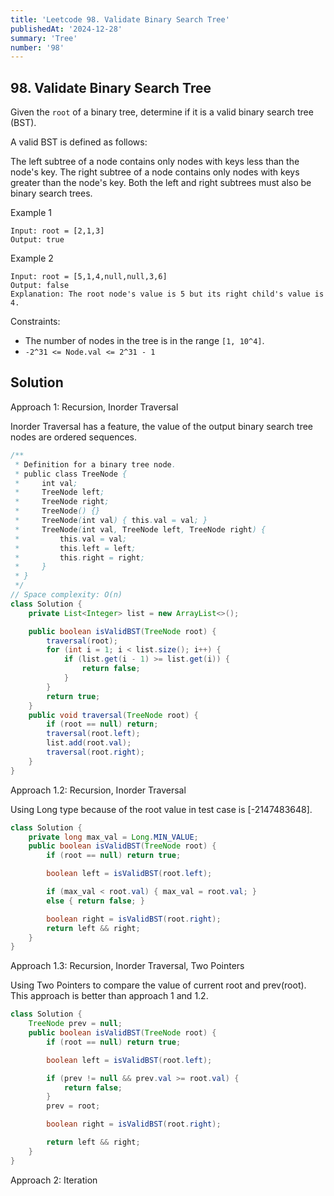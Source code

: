 ```yaml
---
title: 'Leetcode 98. Validate Binary Search Tree'
publishedAt: '2024-12-28'
summary: 'Tree'
number: '98'
---
```


## 98. Validate Binary Search Tree

Given the `root` of a binary tree, determine if it is a valid binary search tree (BST).

A valid BST is defined as follows:

The left 
subtree
 of a node contains only nodes with keys less than the node's key.
The right subtree of a node contains only nodes with keys greater than the node's key.
Both the left and right subtrees must also be binary search trees.

Example 1
`````
Input: root = [2,1,3]
Output: true
`````

Example 2
`````
Input: root = [5,1,4,null,null,3,6]
Output: false
Explanation: The root node's value is 5 but its right child's value is 4.
`````


Constraints:

- The number of nodes in the tree is in the range `[1, 10^4]`.
- `-2^31 <= Node.val <= 2^31 - 1`


## Solution
Approach 1: Recursion, Inorder Traversal

Inorder Traversal has a feature, the value of the output binary search tree nodes are ordered sequences.

````JAVA
/**
 * Definition for a binary tree node.
 * public class TreeNode {
 *     int val;
 *     TreeNode left;
 *     TreeNode right;
 *     TreeNode() {}
 *     TreeNode(int val) { this.val = val; }
 *     TreeNode(int val, TreeNode left, TreeNode right) {
 *         this.val = val;
 *         this.left = left;
 *         this.right = right;
 *     }
 * }
 */
// Space complexity: O(n)
class Solution {
    private List<Integer> list = new ArrayList<>();

    public boolean isValidBST(TreeNode root) {
        traversal(root);
        for (int i = 1; i < list.size(); i++) {
            if (list.get(i - 1) >= list.get(i)) {
                return false;
            }
        }
        return true;
    }
    public void traversal(TreeNode root) {
        if (root == null) return;
        traversal(root.left);
        list.add(root.val);
        traversal(root.right);
    }
}
````

Approach 1.2: Recursion, Inorder Traversal

Using Long type because of the root value in test case is [-2147483648].

````JAVA
class Solution {
    private long max_val = Long.MIN_VALUE;
    public boolean isValidBST(TreeNode root) {
        if (root == null) return true;

        boolean left = isValidBST(root.left);

        if (max_val < root.val) { max_val = root.val; }
        else { return false; }

        boolean right = isValidBST(root.right);
        return left && right;
    }
}
````

Approach 1.3: Recursion, Inorder Traversal, Two Pointers

Using Two Pointers to compare the value of current root and prev(root). This approach is better than approach 1 and 1.2.

````JAVA
class Solution {
    TreeNode prev = null;
    public boolean isValidBST(TreeNode root) {
        if (root == null) return true;

        boolean left = isValidBST(root.left);

        if (prev != null && prev.val >= root.val) {
            return false;
        }
        prev = root;

        boolean right = isValidBST(root.right);

        return left && right;
    }
}
````

Approach 2: Iteration